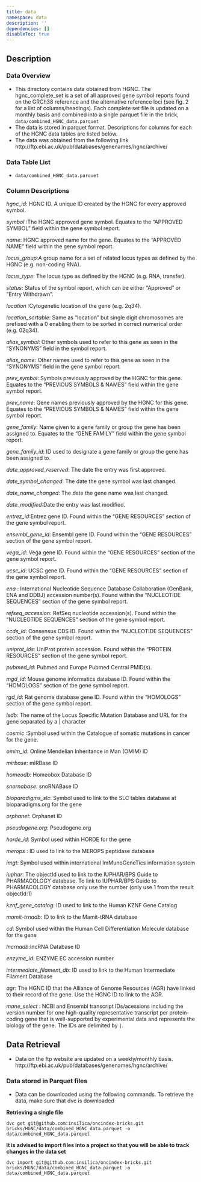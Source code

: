 ```yaml
---
title: data
namespace: data
description: ''
dependencies: []
disableToc: true
---
```

## Description

### Data Overview

 - This directory contains data obtained from HGNC. The hgnc_complete_set is a set of all approved gene symbol reports found on the GRCh38 reference and the alternative reference loci (see fig. 2 for a list of columns/headings). Each complete set file is updated on a monthly basis and combined into a single parquet file in the brick, ``data/combined_HGNC_data.parquet``  
 - The data is stored in parquet format. Descriptions for columns for each of the HGNC data tables are listed below. 
 - The data was obtained from the following link http://ftp.ebi.ac.uk/pub/databases/genenames/hgnc/archive/
 
### Data Table List
  - ``data/combined_HGNC_data.parquet``  

### Column Descriptions
*hgnc_id*: HGNC ID. A unique ID created by the HGNC for every
                           approved symbol. 

*symbol* :The HGNC approved gene symbol. Equates to the
                           "APPROVED SYMBOL" field within the gene symbol
                           report.

*name*: HGNC approved name for the gene. Equates to the
                           "APPROVED NAME" field within the gene symbol report.

*locus_group:A* group name for a set of related locus types as
                           defined by the HGNC (e.g. non-coding RNA).

*locus_type*: The locus type as defined by the HGNC (e.g. RNA,
                           transfer).

*status*: Status of the symbol report, which can be either
                           "Approved" or "Entry Withdrawn".

*location* :Cytogenetic location of the gene (e.g. 2q34).

*location_sortable*: Same as "location" but single digit chromosomes are
                           prefixed with a 0 enabling them to be sorted in
                           correct numerical order (e.g. 02q34).

*alias_symbol*: Other symbols used to refer to this gene as seen in
                           the "SYNONYMS" field in the symbol report. 

*alias_name*: Other names used to refer to this gene as seen in
                           the "SYNONYMS" field in the gene symbol report.

*prev_symbol*: Symbols previously approved by the HGNC for this
                           gene. Equates to the "PREVIOUS SYMBOLS & NAMES" field
                           within the gene symbol report.

*prev_name*: Gene names previously approved by the HGNC for this
                           gene. Equates to the "PREVIOUS SYMBOLS & NAMES" field
                           within the gene symbol report.

*gene_family*: Name given to a gene family or group the gene has been
                           assigned to. Equates to the "GENE FAMILY" field within
                           the gene symbol report.

*gene_family_id*: ID used to designate a gene family or group the gene
                           has been assigned to.

*date_approved_reserved*: The date the entry was first approved.

*date_symbol_changed*: The date the gene symbol was last changed.

*date_name_changed*: The date the gene name was last changed.

*date_modified*:Date the entry was last modified.

*entrez_id*:Entrez gene ID. Found within the "GENE RESOURCES"
                           section of the gene symbol report.

*ensembl_gene_id*: Ensembl gene ID. Found within the "GENE RESOURCES"
                           section of the gene symbol report.

*vega_id*: Vega gene ID. Found within the "GENE RESOURCES"
                           section of the gene symbol report.

*ucsc_id*: UCSC gene ID. Found within the "GENE RESOURCES"
                           section of the gene symbol report.

*ena* : International Nucleotide Sequence Database
                           Collaboration (GenBank, ENA and DDBJ) accession
                           number(s). Found within the "NUCLEOTIDE SEQUENCES"
                           section of the gene symbol report.

*refseq_accession*: RefSeq nucleotide accession(s). Found within the
                           "NUCLEOTIDE SEQUENCES" section of the gene symbol
                           report.

*ccds_id*: Consensus CDS ID. Found within the
                           "NUCLEOTIDE SEQUENCES" section of the gene symbol
                           report.

*uniprot_ids*: UniProt protein accession. Found within the
                           "PROTEIN RESOURCES" section of the gene symbol
                           report.

*pubmed_id*: Pubmed and Europe Pubmed Central PMID(s).

*mgd_id*: Mouse genome informatics database ID. Found within
                           the "HOMOLOGS" section of the gene symbol report.

*rgd_id*: Rat genome database gene ID. Found within the
                           "HOMOLOGS" section of the gene symbol report.

*lsdb*: The name of the Locus Specific Mutation Database and
                           URL for the gene separated by a | character

*cosmic* :Symbol used within the Catalogue of somatic
                           mutations in cancer for the gene.

*omim_id*: Online Mendelian Inheritance in Man (OMIM) ID

*mirbase*: miRBase ID

*homeodb*: Homeobox Database ID

*snornabase*: snoRNABase ID

*bioparadigms_slc*: Symbol used to link to the SLC tables database at
                           bioparadigms.org for the gene

*orphanet*: Orphanet ID

*pseudogene.org*: Pseudogene.org

*horde_id*: Symbol used within HORDE for the gene

*merops* : ID used to link to the MEROPS peptidase database

*imgt*: Symbol used within international ImMunoGeneTics
                           information system

*iuphar*: The objectId used to link to the IUPHAR/BPS Guide to
                           PHARMACOLOGY database. To link to IUPHAR/BPS Guide
                           to PHARMACOLOGY database only use the number
                           (only use 1 from the result objectId:1)

*kznf_gene_catalog*: ID used to link to the Human KZNF Gene Catalog

*mamit-trnadb:* ID to link to the Mamit-tRNA database

*cd*: Symbol used within the Human Cell Differentiation
                           Molecule database for the gene

*lncrnadb*:lncRNA Database ID

*enzyme_id*: ENZYME EC accession number

*intermediate_filament_db*: ID used to link to the Human Intermediate Filament
                           Database

*agr*: The HGNC ID that the Alliance of Genome Resources
                           (AGR) have linked to their record of the gene. Use
                           the HGNC ID to link to the AGR.

*mane_select* : NCBI and Ensembl transcript IDs/acessions
                           including the version number for one high-quality
                           representative transcript per protein-coding gene
                           that is well-supported by experimental data and
                           represents the biology of the gene. The IDs are
                           delimited by ``|``.

## Data Retrieval
* Data on the ftp website are updated on a weekly/monthly basis. 
http://ftp.ebi.ac.uk/pub/databases/genenames/hgnc/archive/

### Data stored in Parquet files
* Data can be downloaded using the following commands. To retrieve the data, make sure that dvc is downloaded

**Retrieving a single file**
```
dvc get git@github.com:insilica/oncindex-bricks.git bricks/HGNC/data/combined_HGNC_data.parquet -o data/combined_HGNC_data.parquet
```
**It is advised to import files into a project so that you will be able to track changes in the data set**
```
dvc import git@github.com:insilica/oncindex-bricks.git bricks/HGNC/data/combined_HGNC_data.parquet -o data/combined_HGNC_data.parquet
```
